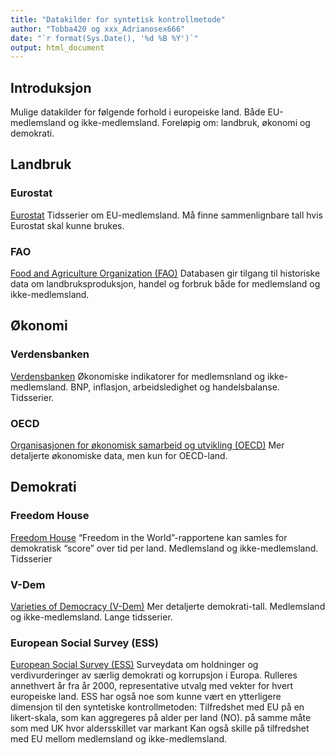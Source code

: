 ```yaml
---
title: "Datakilder for syntetisk kontrollmetode" 
author: "Tobba420 og xxx_Adrianosex666"
date: "`r format(Sys.Date(), '%d %B %Y')`"
output: html_document
---
```


## Introduksjon

Mulige datakilder for følgende forhold i europeiske land. Både EU-medlemsland og ikke-medlemsland. 
Foreløpig om: landbruk, økonomi og demokrati.

## Landbruk
### Eurostat

[Eurostat](https://ec.europa.eu/eurostat) 
Tidsserier om EU-medlemsland. Må finne sammenlignbare tall hvis Eurostat skal kunne brukes. 

### FAO

[Food and Agriculture Organization (FAO)](https://www.fao.org) 
Databasen gir tilgang til historiske data om landbruksproduksjon, handel og forbruk både for medlemsland og ikke-medlemsland.

## Økonomi
### Verdensbanken

[Verdensbanken](https://data.worldbank.org) 
Økonomiske indikatorer for medlemsnland og ikke-medlemsland. 
BNP, inflasjon, arbeidsledighet og handelsbalanse. 
Tidsserier. 

### OECD

[Organisasjonen for økonomisk samarbeid og utvikling (OECD)](https://www.oecd.org) 
Mer detaljerte økonomiske data, men kun for OECD-land.
 
## Demokrati
### Freedom House

[Freedom House](https://freedomhouse.org) 
"Freedom in the World"-rapportene kan samles for demokratisk "score" over tid per land.
Medlemsland og ikke-medlemsland. 
Tidsserier

### V-Dem

[Varieties of Democracy (V-Dem)](https://www.v-dem.net) 
Mer detaljerte demokrati-tall. 
 Medlemsland og ikke-medlemsland.
 Lange tidsserier. 

### European Social Survey (ESS)

[European Social Survey (ESS)](https://www.europeansocialsurvey.org) 
 Surveydata om holdninger og verdivurderinger av særlig demokrati og korrupsjon i Europa. 
 Rulleres annethvert år fra år 2000, representative utvalg med vekter for hvert europeiske land. 
ESS har også noe som kunne vært en ytterligere dimensjon til den syntetiske kontrollmetoden:
Tilfredshet med EU på en likert-skala, som kan aggregeres på alder per land (NO). på samme måte som med UK hvor aldersskillet var markant
Kan også skille på tilfredshet med EU mellom medlemsland og ikke-medlemsland. 